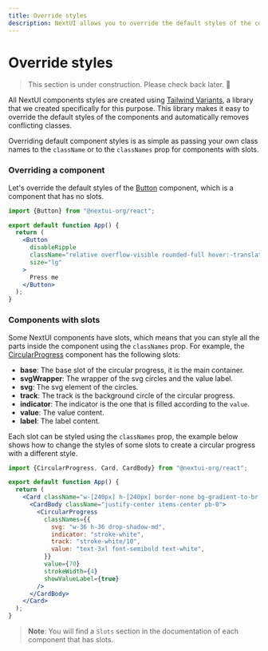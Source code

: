 ```yaml
---
title: Override styles
description: NextUI allows you to override the default styles of the components in several ways.
---
```


# Override styles

<Blockquote color="warning">
  This section is under construction. Please check back later. 🚧
</Blockquote>


All NextUI components styles are created using [Tailwind Variants](https://tailwind-variants.org), a 
library that we created specifically for this purpose. This library makes it easy to override the
default styles of the components and automatically removes conflicting classes.

Overriding default component styles is as simple as passing your own class names to the `className`
or to the `classNames` prop for components with slots.


### Overriding a component

Let's override the default styles of the [Button](/docs/components/button) component, which is a component that has no slots.


```jsx {7}
import {Button} from "@nextui-org/react";

export default function App() {
  return (
    <Button
      disableRipple
      className="relative overflow-visible rounded-full hover:-translate-y-1 px-12 shadow-medium bg-background/30 after:content-[''] after:absolute after:rounded-full after:inset-0 after:bg-background/40 after:z-[-1] after:transition after:!duration-500 hover:after:scale-150 hover:after:opacity-0"
      size="lg"
    >
      Press me
    </Button>
  );
}
```

<Spacer y={4}/>


<CodeDemo
  isCentered
  title="Override Button styles"
  files={buttonOverrideExample}
  showEditor={false}
  isPreviewCentered={true}
  className="py-5"
/>

### Components with slots

Some NextUI components have slots, which means that you can style all the parts inside the component
using the `classNames` prop. For example, the [CircularProgress](/docs/components/circular-progress) 
component has the following slots:

- **base**: The base slot of the circular progress, it is the main container.
- **svgWrapper**: The wrapper of the svg circles and the value label.
- **svg**: The svg element of the circles.
- **track**: The track is the background circle of the circular progress.
- **indicator**: The indicator is the one that is filled according to the `value`.
- **value**: The value content.
- **label**: The label content.

Each slot can be styled using the `classNames` prop, the example below shows how
to change the styles of some slots to create a circular progress with a different
style.


```jsx {9-12}
import {CircularProgress, Card, CardBody} from "@nextui-org/react";

export default function App() {
  return (
    <Card className="w-[240px] h-[240px] border-none bg-gradient-to-br from-violet-500 to-fuchsia-500">
      <CardBody className="justify-center items-center pb-0">
        <CircularProgress
          classNames={{
            svg: "w-36 h-36 drop-shadow-md",
            indicator: "stroke-white",
            track: "stroke-white/10",
            value: "text-3xl font-semibold text-white",
          }}
          value={70}
          strokeWidth={4}
          showValueLabel={true}
        />
      </CardBody>
    </Card>
  );
}
```

<Spacer y={4}/>

<CodeDemo
  title="Override CircularProgress styles"
  files={slotsOverrideExample}
  showEditor={false}
/>

> **Note**: You will find a `Slots` section in the documentation of each component that has slots.

